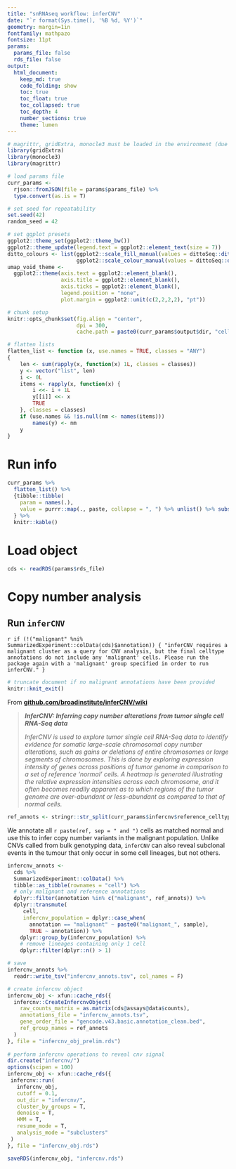 ```yaml
---
title: "snRNAseq workflow: inferCNV"
date: "`r format(Sys.time(), '%B %d, %Y')`"
geometry: margin=1in
fontfamily: mathpazo
fontsize: 11pt
params:
  params_file: false
  rds_file: false
output:
  html_document:
    keep_md: true
    code_folding: show
    toc: true
    toc_float: true
    toc_collapsed: true
    toc_depth: 4
    number_sections: true
    theme: lumen
---
```


```r
# magrittr, gridExtra, monocle3 must be loaded in the environment (due to package-specific bugs)
library(gridExtra)
library(monocle3)
library(magrittr)

# load params file
curr_params <- 
  rjson::fromJSON(file = params$params_file) %>% 
  type.convert(as.is = T)

# set seed for repeatability
set.seed(42)
random_seed = 42

# set ggplot presets
ggplot2::theme_set(ggplot2::theme_bw())
ggplot2::theme_update(legend.text = ggplot2::element_text(size = 7))
ditto_colours <- list(ggplot2::scale_fill_manual(values = dittoSeq::dittoColors(), na.value = "white"),
                      ggplot2::scale_colour_manual(values = dittoSeq::dittoColors(), na.value = "white"))
umap_void_theme <-
  ggplot2::theme(axis.text = ggplot2::element_blank(),
                 axis.title = ggplot2::element_blank(),
                 axis.ticks = ggplot2::element_blank(),
                 legend.position = "none",
                 plot.margin = ggplot2::unit(c(2,2,2,2), "pt"))

# chunk setup
knitr::opts_chunk$set(fig.align = "center",
                      dpi = 300, 
                      cache.path = paste0(curr_params$output$dir, "celltype_annotation/celltype_annotation_cache/"))
```

```r
# flatten lists
flatten_list <- function (x, use.names = TRUE, classes = "ANY") 
{
    len <- sum(rapply(x, function(x) 1L, classes = classes))
    y <- vector("list", len)
    i <- 0L
    items <- rapply(x, function(x) {
        i <<- i + 1L
        y[[i]] <<- x
        TRUE
    }, classes = classes)
    if (use.names && !is.null(nm <- names(items))) 
        names(y) <- nm
    y
}
```

# Run info {-}

```r
curr_params %>%
  flatten_list() %>%
  {tibble::tibble(
    param = names(.), 
    value = purrr::map(., paste, collapse = ", ") %>% unlist() %>% substr(1, 250))
  } %>%
  knitr::kable()
```

# Load object

```r
cds <- readRDS(params$rds_file)
```

# Copy number analysis

## Run `inferCNV`

`r if (!("malignant" %ni% SummarizedExperiment::colData(cds)$annotation)) { "inferCNV requires a malignant cluster as a query for CNV analysis, but the final celltype annotations do not include any 'malignant' cells. Please run the package again with a 'malignant' group specified in order to run inferCNV." }`

```r
# truncate document if no malignant annotations have been provided
knitr::knit_exit()
```

From [**github.com/broadinstitute/inferCNV/wiki**](https://github.com/broadinstitute/inferCNV/wiki)

>  ***InferCNV: Inferring copy number alterations from tumor single cell RNA-Seq data***
>
> *InferCNV is used to explore tumor single cell RNA-Seq data to identify evidence for somatic large-scale chromosomal copy number alterations, such as gains or deletions of entire chromosomes or large segments of chromosomes. This is done by exploring expression intensity of genes across positions of tumor genome in comparison to a set of reference 'normal' cells. A heatmap is generated illustrating the relative expression intensities across each chromosome, and it often becomes readily apparent as to which regions of the tumor genome are over-abundant or less-abundant as compared to that of normal cells.*

```r
ref_annots <- stringr::str_split(curr_params$infercnv$reference_celltypes, ",")[[1]]
```

We annotate all `r paste(ref, sep = " and ")` cells as matched normal and use this to infer copy number variants in the malignant population. Unlike CNVs called from bulk genotyping data, `inferCNV` can also reveal subclonal events in the tumour that only occur in some cell lineages, but not others. 

```r
infercnv_annots <-
  cds %>%
  SummarizedExperiment::colData() %>%
  tibble::as_tibble(rownames = "cell") %>%
  # only malignant and reference annotations
  dplyr::filter(annotation %in% c("malignant", ref_annots)) %>%
  dplyr::transmute(
     cell,
     infercnv_population = dplyr::case_when(
       annotation == "malignant" ~ paste0("malignant_", sample),
       TRUE ~ annotation)) %>%
    dplyr::group_by(infercnv_population) %>%
    # remove lineages containing only 1 cell
    dplyr::filter(dplyr::n() > 1)

# save
infercnv_annots %>%
  readr::write_tsv("infercnv_annots.tsv", col_names = F)

# create infercnv object
infercnv_obj <- xfun::cache_rds({
  infercnv::CreateInfercnvObject(
    raw_counts_matrix = as.matrix(cds@assays@data$counts),
    annotations_file = "infercnv_annots.tsv",
    gene_order_file = "gencode.v43.basic.annotation_clean.bed",
    ref_group_names = ref_annots
  )
}, file = "infercnv_obj_prelim.rds")
 
# perform infercnv operations to reveal cnv signal
dir.create("infercnv/")
options(scipen = 100)
infercnv_obj <- xfun::cache_rds({
 infercnv::run(
   infercnv_obj,
   cutoff = 0.1,
   out_dir = "infercnv/",
   cluster_by_groups = T,
   denoise = T,
   HMM = T, 
   resume_mode = T,
   analysis_mode = "subclusters"
 )
}, file = "infercnv_obj.rds")
```

```r
saveRDS(infercnv_obj, "infercnv.rds")
```